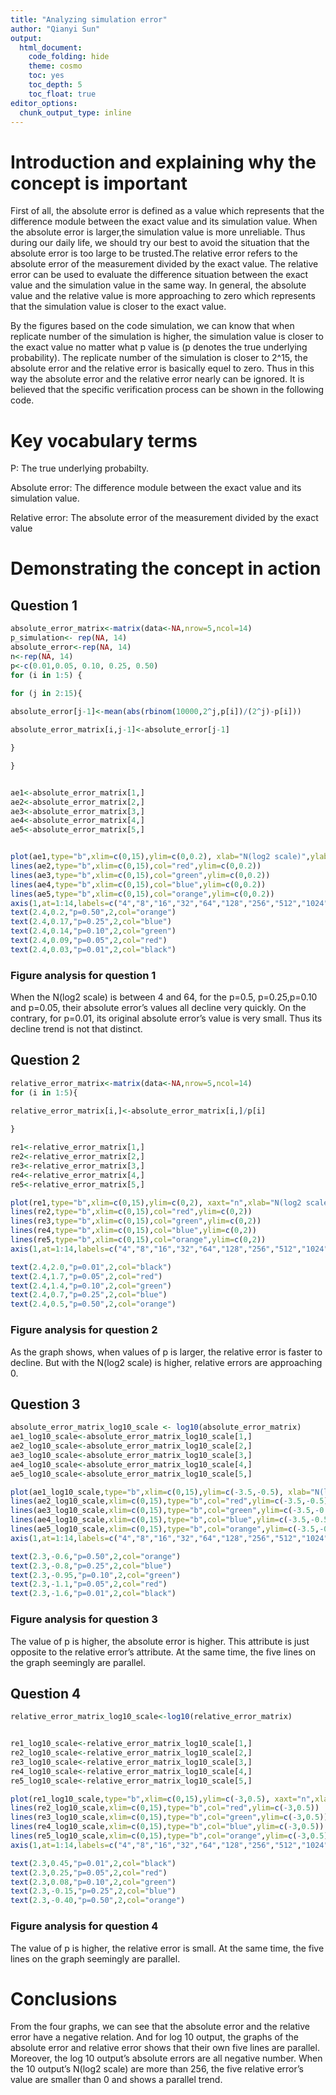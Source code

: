 ```yaml
---
title: "Analyzing simulation error"
author: "Qianyi Sun"
output:
  html_document:
    code_folding: hide
    theme: cosmo
    toc: yes
    toc_depth: 5
    toc_float: true
editor_options: 
  chunk_output_type: inline
---
```


#  Introduction and explaining why the concept is important

First of all, the absolute error is defined as a value which represents that the difference module between the exact value and its simulation value. When the absolute error is larger,the simulation value is more unreliable. Thus during our daily life, we should try our best to avoid the situation that the absolute error is too large to be trusted.The relative error refers to the absolute error of the measurement divided by the exact value. The relative error can be used to evaluate the difference situation between  the exact value and the simulation value in the same way. In general, the absolute value and the relative value is more approaching to zero which represents that the simulation value is closer to the exact value.

By the figures based on the code simulation, we can know that when replicate number of the simulation is higher, the simulation value is closer to the exact value no matter what p value is (p denotes the true underlying probability). The replicate number of the simulation is closer to 2^15, the absolute error and the relative error is basically equel to zero. Thus in this way the absolute error and the relative error nearly can be ignored. It is believed that the specific verification process can be shown in the following code.

# Key vocabulary terms
P: The true underlying probabilty.

Absolute error: The difference module between the exact value and its simulation value.

Relative error: The absolute error of the measurement divided by the exact value

# Demonstrating the concept in action

## Question 1

```r

absolute_error_matrix<-matrix(data<-NA,nrow=5,ncol=14)
p_simulation<- rep(NA, 14)
absolute_error<-rep(NA, 14)
n<-rep(NA, 14)
p<-c(0.01,0.05, 0.10, 0.25, 0.50)
for (i in 1:5) {
  
for (j in 2:15){

absolute_error[j-1]<-mean(abs(rbinom(10000,2^j,p[i])/(2^j)-p[i])) 

absolute_error_matrix[i,j-1]<-absolute_error[j-1]

}

}


ae1<-absolute_error_matrix[1,]
ae2<-absolute_error_matrix[2,]
ae3<-absolute_error_matrix[3,]
ae4<-absolute_error_matrix[4,]
ae5<-absolute_error_matrix[5,]


plot(ae1,type="b",xlim=c(0,15),ylim=c(0,0.2), xlab="N(log2 scale)",ylab="Absolute Error",xaxt="n")
lines(ae2,type="b",xlim=c(0,15),col="red",ylim=c(0,0.2)) 
lines(ae3,type="b",xlim=c(0,15),col="green",ylim=c(0,0.2))
lines(ae4,type="b",xlim=c(0,15),col="blue",ylim=c(0,0.2))
lines(ae5,type="b",xlim=c(0,15),col="orange",ylim=c(0,0.2))
axis(1,at=1:14,labels=c("4","8","16","32","64","128","256","512","1024","2048","4096","8192","16384","32768"),cex.axis=0.6)
text(2.4,0.2,"p=0.50",2,col="orange")
text(2.4,0.17,"p=0.25",2,col="blue")
text(2.4,0.14,"p=0.10",2,col="green")
text(2.4,0.09,"p=0.05",2,col="red")
text(2.4,0.03,"p=0.01",2,col="black")
```
### Figure analysis for question 1
When the N(log2 scale) is between 4 and 64, for the p=0.5, p=0.25,p=0.10 and p=0.05, their absolute error's values all decline very quickly. On the contrary, for p=0.01, its original absolute error's value is very small. Thus its decline trend is not that distinct.


## Question 2
```r
relative_error_matrix<-matrix(data<-NA,nrow=5,ncol=14)
for (i in 1:5){
  
relative_error_matrix[i,]<-absolute_error_matrix[i,]/p[i]

}

re1<-relative_error_matrix[1,]
re2<-relative_error_matrix[2,]
re3<-relative_error_matrix[3,]
re4<-relative_error_matrix[4,]
re5<-relative_error_matrix[5,]

plot(re1,type="b",xlim=c(0,15),ylim=c(0,2), xaxt="n",xlab="N(log2 scale)",ylab="Relative Error")
lines(re2,type="b",xlim=c(0,15),col="red",ylim=c(0,2)) 
lines(re3,type="b",xlim=c(0,15),col="green",ylim=c(0,2))
lines(re4,type="b",xlim=c(0,15),col="blue",ylim=c(0,2))
lines(re5,type="b",xlim=c(0,15),col="orange",ylim=c(0,2))
axis(1,at=1:14,labels=c("4","8","16","32","64","128","256","512","1024","2048","4096","8192","16384","32768"),cex.axis=0.6)

text(2.4,2.0,"p=0.01",2,col="black")
text(2.4,1.7,"p=0.05",2,col="red")
text(2.4,1.4,"p=0.10",2,col="green")
text(2.4,0.7,"p=0.25",2,col="blue")
text(2.4,0.5,"p=0.50",2,col="orange")
```
### Figure analysis for question 2
As the graph shows, when values of p is larger, the relative error is faster to decline. But with the N(log2 scale) is higher, relative errors are approaching 0.


## Question 3
```r
absolute_error_matrix_log10_scale <- log10(absolute_error_matrix)
ae1_log10_scale<-absolute_error_matrix_log10_scale[1,]
ae2_log10_scale<-absolute_error_matrix_log10_scale[2,]
ae3_log10_scale<-absolute_error_matrix_log10_scale[3,]
ae4_log10_scale<-absolute_error_matrix_log10_scale[4,]
ae5_log10_scale<-absolute_error_matrix_log10_scale[5,]

plot(ae1_log10_scale,type="b",xlim=c(0,15),ylim=c(-3.5,-0.5), xlab="N(log2 scale)",ylab="Absolute Error log10 scale",xaxt="n")
lines(ae2_log10_scale,xlim=c(0,15),type="b",col="red",ylim=c(-3.5,-0.5)) 
lines(ae3_log10_scale,xlim=c(0,15),type="b",col="green",ylim=c(-3.5,-0.5))
lines(ae4_log10_scale,xlim=c(0,15),type="b",col="blue",ylim=c(-3.5,-0.5))
lines(ae5_log10_scale,xlim=c(0,15),type="b",col="orange",ylim=c(-3.5,-0.5))
axis(1,at=1:14,labels=c("4","8","16","32","64","128","256","512","1024","2048","4096","8192","16384","32768"),cex.axis=0.60)

text(2.3,-0.6,"p=0.50",2,col="orange")
text(2.3,-0.8,"p=0.25",2,col="blue")
text(2.3,-0.95,"p=0.10",2,col="green")
text(2.3,-1.1,"p=0.05",2,col="red")
text(2.3,-1.6,"p=0.01",2,col="black")
```
### Figure analysis for question 3
The value of p is higher, the absolute error is higher. This attribute is just opposite to the relative error's attribute. At the same time, the five lines on the graph seemingly are parallel.

## Question 4

```r
relative_error_matrix_log10_scale<-log10(relative_error_matrix)


re1_log10_scale<-relative_error_matrix_log10_scale[1,]
re2_log10_scale<-relative_error_matrix_log10_scale[2,]
re3_log10_scale<-relative_error_matrix_log10_scale[3,]
re4_log10_scale<-relative_error_matrix_log10_scale[4,]
re5_log10_scale<-relative_error_matrix_log10_scale[5,]

plot(re1_log10_scale,type="b",xlim=c(0,15),ylim=c(-3,0.5), xaxt="n",xlab="N(log2 scale)",ylab="Relative Error log10 scale")
lines(re2_log10_scale,xlim=c(0,15),type="b",col="red",ylim=c(-3,0.5)) 
lines(re3_log10_scale,xlim=c(0,15),type="b",col="green",ylim=c(-3,0.5))
lines(re4_log10_scale,xlim=c(0,15),type="b",col="blue",ylim=c(-3,0.5))
lines(re5_log10_scale,xlim=c(0,15),type="b",col="orange",ylim=c(-3,0.5))
axis(1,at=1:14,labels=c("4","8","16","32","64","128","256","512","1024","2048","4096","8192","16384","32768"),cex.axis=0.60)

text(2.3,0.45,"p=0.01",2,col="black")
text(2.3,0.25,"p=0.05",2,col="red")
text(2.3,0.08,"p=0.10",2,col="green")
text(2.3,-0.15,"p=0.25",2,col="blue")
text(2.3,-0.40,"p=0.50",2,col="orange")
```
### Figure analysis for question 4
The value of p is higher, the relative error is small. At the same time, the five lines on the graph seemingly are parallel.


# Conclusions
From the four graphs, we can see that the absolute error and the relative error have a negative relation. And for log 10 output, the graphs of the absolute error and  relative error shows that their own five lines are parallel. Moreover, the log 10 output's absolute errors are all negative number. When the 10 output's N(log2 scale) are more than 256, the five relative error's value are smaller than 0 and shows a parallel trend.
